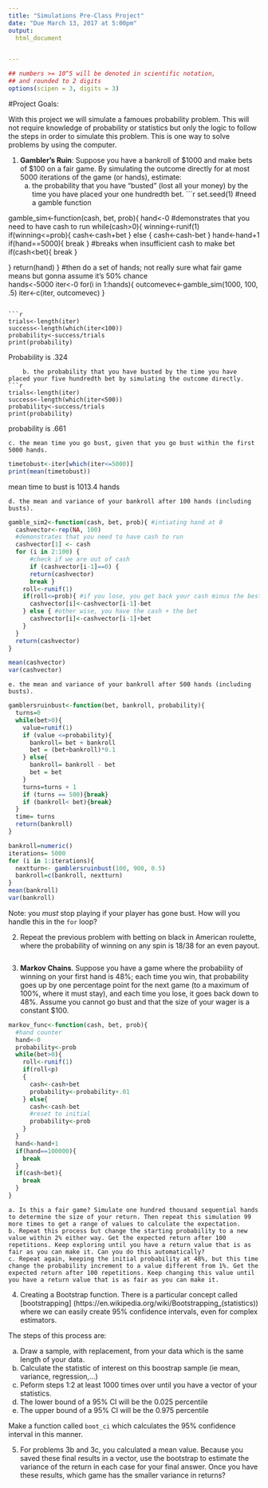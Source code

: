 ```yaml
---
title: "Simulations Pre-Class Project"
date: "Due March 13, 2017 at 5:00pm"
output:
  html_document


---
```


<style type="text/css">
.table {

    width: 80%;
    margin-left:10%; 
    margin-right:10%;
}
</style>
```r
## numbers >= 10^5 will be denoted in scientific notation,
## and rounded to 2 digits
options(scipen = 3, digits = 3)
```




#Project Goals:


With this project we will simulate a famoues probability problem. This will not require knowledge of probability or statistics but only the logic to follow the steps in order to simulate this problem. This is one way to solve problems by using the computer. 

 1. **Gambler's Ruin**: Suppose you have a bankroll of $1000 and make bets of $100 on a fair game. By simulating the outcome directly for at most 5000 iterations of the game (or hands), estimate:
    a. the probability that you have "busted" (lost all your money) by the time you have placed your one hundredth bet. 
```r
set.seed(1)
#need a gamble function

gamble_sim<-function(cash, bet, prob){
  hand<-0
  #demonstrates that you need to have cash to run
  while(cash>0){
    winning<-runif(1)
    if(winning<=prob){
      cash<-cash+bet
    } else {
      cash<-cash-bet
    }
    hand<-hand+1
    if(hand==5000){
      break
    }
    #breaks when insufficient cash to make bet
    if(cash<bet){
      break
    }

  } 
  return(hand)
}
#then do a set of hands; not really sure what fair game means but gonna assume it's 50% chance  
hands<-5000
iter<-0
for(i in 1:hands){
  outcomevec<-gamble_sim(1000, 100, .5)
  iter<-c(iter, outcomevec)
}
```

```r
trials<-length(iter)
success<-length(which(iter<100))
probability<-success/trials
print(probability)
```
Probability is .324

```
    b. the probability that you have busted by the time you have placed your five hundredth bet by simulating the outcome directly. 
```r
trials<-length(iter)
success<-length(which(iter<500))
probability<-success/trials
print(probability)
```
probability is .661

    c. the mean time you go bust, given that you go bust within the first 5000 hands.
```r
timetobust<-iter[which(iter<=5000)]
print(mean(timetobust))
```
mean time to bust is 1013.4 hands

    d. the mean and variance of your bankroll after 100 hands (including busts).
```r
gamble_sim2<-function(cash, bet, prob){ #intiating hand at 0
  cashvector<-rep(NA, 100)
  #demonstrates that you need to have cash to run
  cashvector[1] <- cash
  for (i in 2:100) {
      #check if we are out of cash
      if (cashvector[i-1]==0) {
      return(cashvector)
      break }
    roll<-runif(1)
    if(roll<=prob){ #if you lose, you get back your cash minus the best
      cashvector[i]<-cashvector[i-1]-bet
    } else { #other wise, you have the cash + the bet
      cashvector[i]<-cashvector[i-1]+bet
    }
  }
  return(cashvector)
}

mean(cashvector)
var(cashvector)
```
    e. the mean and variance of your bankroll after 500 hands (including busts).
```r
gamblersruinbust<-function(bet, bankroll, probability){
  turns=0
  while(bet>0){
    value=runif(1)
    if (value <=probability){
      bankroll= bet + bankroll
      bet = (bet+bankroll)*0.1
    } else{
      bankroll= bankroll - bet
      bet = bet
    }
    turns=turns + 1
    if (turns == 500){break}
    if (bankroll< bet){break}
  }
  time= turns
  return(bankroll)
}

bankroll=numeric()
iterations= 5000
for (i in 1:iterations){
  nextturn<- gamblersruinbust(100, 900, 0.5)
  bankroll=c(bankroll, nextturn)
}
mean(bankroll)
var(bankroll)
```
Note: you *must* stop playing if your player has gone bust. How will you handle this in the `for` loop?

2. Repeat the previous problem with betting on black in American roulette, where the probability of winning on any spin is 18/38 for an even payout.
```r

```

3. **Markov Chains**. Suppose you have a game where the probability of winning on your first hand is 48%; each time you win, that probability goes up by one percentage point for the next game (to a maximum of 100%, where it must stay), and each time you lose, it goes back down to 48%. Assume you cannot go bust and that the size of your wager is a constant $100.
```r
markov_func<-function(cash, bet, prob){
  #hand counter
  hand<-0
  probability<-prob
  while(bet>0){
    roll<-runif(1)
    if(roll<p)
    {
      cash<-cash+bet
      probability<-probability+.01
    } else{
      cash<-cash-bet
      #reset to initial
      probability<-prob
    }
  }
  hand<-hand+1
  if(hand==100000){
    break
  }
  if(cash<bet){
    break
  }
}


```
    a. Is this a fair game? Simulate one hundred thousand sequential hands to determine the size of your return. Then repeat this simulation 99 more times to get a range of values to calculate the expectation.
    b. Repeat this process but change the starting probability to a new value within 2% either way. Get the expected return after 100 repetitions. Keep exploring until you have a return value that is as fair as you can make it. Can you do this automatically?
    c. Repeat again, keeping the initial probability at 48%, but this time change the probability increment to a value different from 1%. Get the expected return after 100 repetitions. Keep changing this value until you have a return value that is as fair as you can make it. 


4. Creating a Bootstrap function. There is a particular concept called [bootstrapping]
(https://en.wikipedia.org/wiki/Bootstrapping_(statistics)) where we can easily create 95% confidence intervals, even for complex estimators.

The steps of this process are:

  a. Draw a sample, with replacement, from your data which is the same length of your data.
  b. Calculate the statistic of interest on this boostrap sample (ie mean, variance, regression,...)
  c. Peform steps 1:2 at least 1000 times over until you have a vector of your statistics. 
  d. The lower bound of a 95% CI will be the 0.025 percentile
  e. The upper bound of a 95% CI will be the 0.975 percentile

Make a function called `boot_ci` which calculates the 95% confidence interval in this manner. 

5. For problems 3b and 3c, you calculated a mean value. Because you saved these final results in a vector, use the bootstrap to estimate the variance of the return in each case for your final answer. Once you have these results, which game has the smaller variance in returns?


